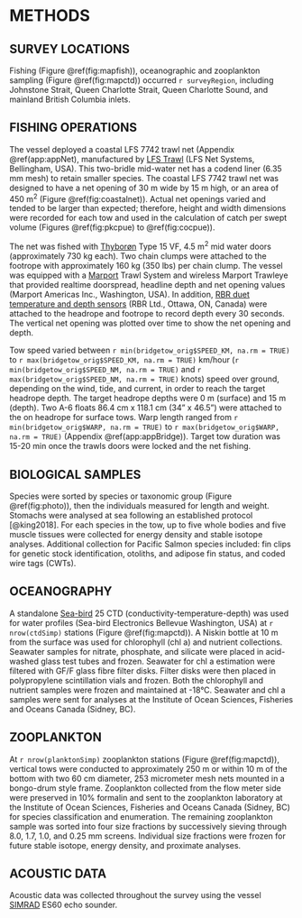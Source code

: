# METHODS

## SURVEY LOCATIONS

Fishing (Figure \@ref(fig:mapfish)), oceanographic and zooplankton sampling (Figure \@ref(fig:mapctd)) occurred `r surveyRegion`, including Johnstone Strait, Queen Charlotte Strait, Queen Charlotte Sound, and mainland British Columbia inlets. 

## FISHING OPERATIONS

The vessel deployed a coastal LFS 7742 trawl net (Appendix \@ref(app:appNet), manufactured by [LFS Trawl](https://www.lfsinc.com/commericalfishinggear/trawl.htm) (LFS Net Systems, Bellingham, USA). This two-bridle mid-water net has a codend liner (6.35 mm mesh) to retain smaller species. The coastal LFS 7742 trawl net was designed to have a net opening of 30 m wide by 15 m high, or an area of 450 m^2^ (Figure \@ref(fig:coastalnet)). Actual net openings varied and tended to be larger than expected; therefore, height and width dimensions were recorded for each tow and used in the calculation of catch per swept volume (Figures \@ref(fig:pkcpue) to \@ref(fig:cocpue)). 

The net was fished with [Thyborøn](https://thyboron-trawldoor.dk/) Type 15 VF, 4.5 m^2^ mid water doors (approximately 730 kg each). Two chain clumps were attached to the footrope with approximately 160 kg (350 lbs) per chain clump. The vessel was equipped with a [Marport](https://www.marport.com/index.html) Trawl System and wireless Marport Trawleye that provided realtime doorspread, headline depth and net opening values (Marport Americas Inc., Washington, USA). In addition, [RBR duet temperature and depth sensors](https://rbr-global.com/products/compact-loggers/rbrduet-td) (RBR Ltd., Ottawa, ON, Canada) were attached to the headrope and footrope to record depth every 30 seconds. The vertical net opening was plotted over time to show the net opening and depth.

Tow speed varied between `r min(bridgetow_orig$SPEED_KM, na.rm = TRUE)` to `r max(bridgetow_orig$SPEED_KM, na.rm = TRUE)` km/hour (`r min(bridgetow_orig$SPEED_NM, na.rm = TRUE)` and `r max(bridgetow_orig$SPEED_NM, na.rm = TRUE)` knots) speed over ground, depending on the wind, tide, and current, in order to reach the target headrope depth. The target headrope depths were 0 m (surface) and 15 m (depth). Two A-6 floats 86.4 cm x 118.1 cm (34" x 46.5") were attached to the on headrope for surface tows. Warp length ranged from `r min(bridgetow_orig$WARP, na.rm = TRUE)` to `r max(bridgetow_orig$WARP, na.rm = TRUE)` (Appendix \@ref(app:appBridge)). Target tow duration was 15-20 min once the trawls doors were locked and the net fishing.

## BIOLOGICAL SAMPLES
Species were sorted by species or taxonomic group (Figure \@ref(fig:photo)), then the individuals measured for length and weight. Stomachs were analysed at sea following an established protocol [@king2018]. For each species in the tow, up to five whole bodies and five muscle tissues were collected for energy density and stable isotope analyses. Additional collection for Pacific Salmon species included: fin clips for genetic stock identification, otoliths, and adipose fin status, and coded wire tags (CWTs).

## OCEANOGRAPHY
A standalone [Sea-bird](https://www.seabird.com/) 25 CTD (conductivity-temperature-depth) was used for water profiles (Sea-bird Electronics Bellevue Washington, USA) at `r nrow(ctdSimp)` stations (Figure \@ref(fig:mapctd)). A Niskin bottle at 10 m from the surface was used for chlorophyll (chl a) and nutrient collections. Seawater samples for nitrate, phosphate, and silicate were placed in acid-washed glass test tubes and frozen. Seawater for chl a estimation were filtered with GF/F glass fibre filter disks. Filter disks were then placed in polypropylene scintillation vials and frozen. Both the chlorophyll and nutrient samples were frozen and maintained at -18&deg;C. Seawater and chl a samples were sent for analyses at the Institute of Ocean Sciences, Fisheries and Oceans Canada (Sidney, BC). 


## ZOOPLANKTON
At `r nrow(planktonSimp)` zooplankton stations (Figure \@ref(fig:mapctd)), vertical tows were conducted to approximately 250 m or within 10 m of the bottom with two 60 cm diameter, 253 micrometer mesh nets mounted in a bongo-drum style frame. Zooplankton collected from the flow meter side were preserved in 10% formalin and sent to the zooplankton laboratory at the Institute of Ocean Sciences, Fisheries and Oceans Canada (Sidney, BC) for species classification and enumeration. The remaining zooplankton sample was sorted into four size fractions by successively sieving through 8.0, 1.7, 1.0, and 0.25 mm screens. Individual size fractions were frozen for future stable isotope, energy density, and proximate analyses.

## ACOUSTIC DATA
Acoustic data was collected throughout the survey using the vessel [SIMRAD](https://www.kongsberg.com/maritime/products/commercial-fisheries/echo-sounders/) ES60 echo sounder.

\clearpage
